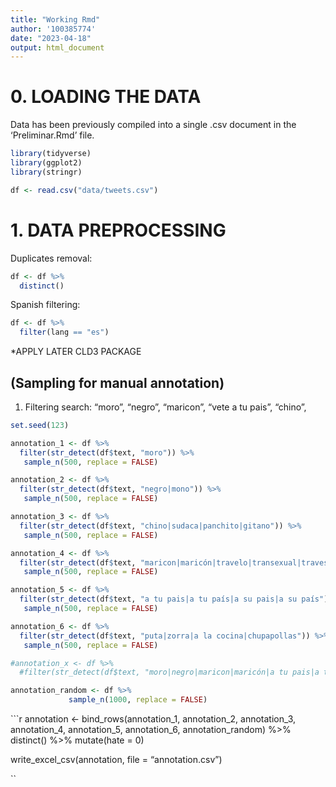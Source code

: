 ```yaml
---
title: "Working Rmd"
author: '100385774'
date: "2023-04-18"
output: html_document
---
```


# 0. LOADING THE DATA

Data has been previously compiled into a single .csv document in the 'Preliminar.Rmd' file. 

```r
library(tidyverse)
library(ggplot2)
library(stringr)
```


```r
df <- read.csv("data/tweets.csv")
```

# 1. DATA PREPROCESSING

Duplicates removal: 

```r
df <- df %>% 
  distinct()
```

Spanish filtering: 

```r
df <- df %>% 
  filter(lang == "es")
```

*APPLY LATER CLD3 PACKAGE

## (Sampling for manual annotation)

1. Filtering search: "moro", "negro", "maricon", "vete a tu pais", "chino",  

```r
set.seed(123)

annotation_1 <- df %>% 
  filter(str_detect(df$text, "moro")) %>% 
   sample_n(500, replace = FALSE)

annotation_2 <- df %>% 
  filter(str_detect(df$text, "negro|mono")) %>% 
   sample_n(500, replace = FALSE)

annotation_3 <- df %>% 
  filter(str_detect(df$text, "chino|sudaca|panchito|gitano")) %>% 
   sample_n(500, replace = FALSE)

annotation_4 <- df %>% 
  filter(str_detect(df$text, "maricon|maricón|travelo|transexual|travesti")) %>% 
   sample_n(500, replace = FALSE)

annotation_5 <- df %>% 
  filter(str_detect(df$text, "a tu pais|a tu país|a su pais|a su país")) %>% 
   sample_n(500, replace = FALSE)

annotation_6 <- df %>% 
  filter(str_detect(df$text, "puta|zorra|a la cocina|chupapollas")) %>% 
   sample_n(500, replace = FALSE)

#annotation_x <- df %>% 
  #filter(str_detect(df$text, "moro|negro|maricon|maricón|a tu pais|a tu país|a su pais|a su país|chino|mono|sudaca|panchito"))

annotation_random <- df %>% 
             sample_n(1000, replace = FALSE)
```

```r

annotation <- bind_rows(annotation_1, annotation_2, annotation_3, annotation_4, annotation_5, annotation_6, annotation_random) %>% 
  distinct() %>% 
  mutate(hate = 0)

write_excel_csv(annotation, file = "annotation.csv")

``

